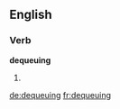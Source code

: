 
==English==

===Verb===
'''dequeuing'''

# {{present participle of|[[dequeue]]}}

[[de:dequeuing]]
[[fr:dequeuing]]